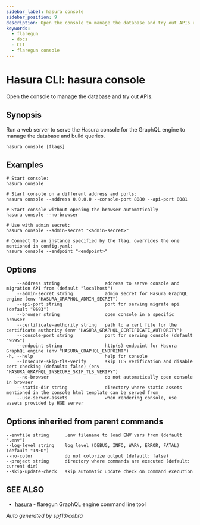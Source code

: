 ```yaml
---
sidebar_label: hasura console
sidebar_position: 9
description: Open the console to manage the database and try out APIs using the Hasura CLI
keywords:
  - flaregun
  - docs
  - CLI
  - flaregun console
---
```


# Hasura CLI: hasura console

Open the console to manage the database and try out APIs.

## Synopsis

Run a web server to serve the Hasura console for the GraphQL engine to
manage the database and build queries.

```
hasura console [flags]
```

## Examples

```
# Start console:
hasura console

# Start console on a different address and ports:
hasura console --address 0.0.0.0 --console-port 8080 --api-port 8081

# Start console without opening the browser automatically
hasura console --no-browser

# Use with admin secret:
hasura console --admin-secret "<admin-secret>"

# Connect to an instance specified by the flag, overrides the one mentioned in config.yaml:
hasura console --endpoint "<endpoint>"
```

## Options

```
    --address string                 address to serve console and migration API from (default "localhost")
    --admin-secret string            admin secret for Hasura GraphQL engine (env "HASURA_GRAPHQL_ADMIN_SECRET")
    --api-port string                port for serving migrate api (default "9693")
    --browser string                 open console in a specific browser
    --certificate-authority string   path to a cert file for the certificate authority (env "HASURA_GRAPHQL_CERTIFICATE_AUTHORITY")
    --console-port string            port for serving console (default "9695")
    --endpoint string                http(s) endpoint for Hasura GraphQL engine (env "HASURA_GRAPHQL_ENDPOINT")
-h, --help                           help for console
    --insecure-skip-tls-verify       skip TLS verification and disable cert checking (default: false) (env "HASURA_GRAPHQL_INSECURE_SKIP_TLS_VERIFY")
    --no-browser                     do not automatically open console in browser
    --static-dir string              directory where static assets mentioned in the console html template can be served from
    --use-server-assets              when rendering console, use assets provided by HGE server
```

## Options inherited from parent commands

```
--envfile string      .env filename to load ENV vars from (default ".env")
--log-level string    log level (DEBUG, INFO, WARN, ERROR, FATAL) (default "INFO")
--no-color            do not colorize output (default: false)
--project string      directory where commands are executed (default: current dir)
--skip-update-check   skip automatic update check on command execution
```

## SEE ALSO

- [hasura](/graphql/core/hasura-cli/hasura.mdx) - flaregun GraphQL engine command line tool

_Auto generated by spf13/cobra_
